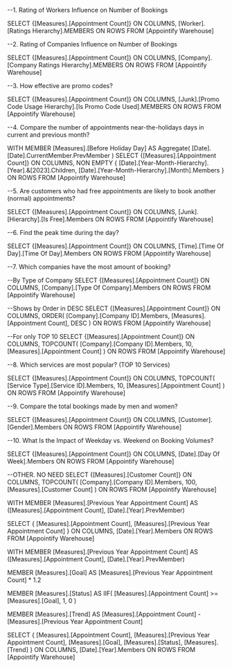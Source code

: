 

--1. Rating of Workers Influence on Number of Bookings

SELECT 
    {[Measures].[Appointment Count]} ON COLUMNS,
    [Worker].[Ratings Hierarchy].MEMBERS ON ROWS
FROM [Appointify Warehouse]




--2. Rating of Companies Influence on Number of Bookings

SELECT 
    {[Measures].[Appointment Count]} ON COLUMNS,
    [Company].[Company Ratings Hierarchy].MEMBERS ON ROWS
FROM [Appointify Warehouse]




--3. How effective are promo codes?

SELECT 
    {[Measures].[Appointment Count]} ON COLUMNS,
    [Junk].[Promo Code Usage Hierarchy].[Is Promo Code Used].MEMBERS ON ROWS
FROM [Appointify Warehouse]




--4. Compare the number of appointments near-the-holidays days in current and previous month? 

WITH MEMBER [Measures].[Before Holiday Day] AS 
    Aggregate(
        [Date].[Date].CurrentMember.PrevMember
    )
SELECT 
    {[Measures].[Appointment Count]} ON COLUMNS,
    NON EMPTY 
    {
        [Date].[Year-Month-Hierarchy].[Year].&[2023].Children,
        [Date].[Year-Month-Hierarchy].[Month].Members
    } ON ROWS
FROM [Appointify Warehouse]




--5. Are customers who had free appointments are likely to book another (normal) appointments?

SELECT 
    {[Measures].[Appointment Count]} ON COLUMNS,
    [Junk].[Hierarchy].[Is Free].Members ON ROWS
FROM [Appointify Warehouse]



 

 --6. Find the peak time during the day?

 SELECT 
    {[Measures].[Appointment Count]} ON COLUMNS,
    [Time].[Time Of Day].[Time Of Day].Members ON ROWS
FROM [Appointify Warehouse]






--7. Which companies have the most amount of booking?

--By Type of Company
SELECT 
    {[Measures].[Appointment Count]} ON COLUMNS,
    [Company].[Type Of Company].Members ON ROWS
FROM [Appointify Warehouse]

--Shows by Order in DESC
SELECT 
    {[Measures].[Appointment Count]} ON COLUMNS,
    ORDER(
        [Company].[Company ID].Members,
        [Measures].[Appointment Count],
        DESC
    ) ON ROWS
FROM [Appointify Warehouse]

--For only TOP 10 
SELECT 
    {[Measures].[Appointment Count]} ON COLUMNS,
    TOPCOUNT(
        [Company].[Company ID].Members,
        10,
        [Measures].[Appointment Count]
    ) ON ROWS
FROM [Appointify Warehouse]






--8. Which services are most popular? (TOP 10 Services)

SELECT 
    {[Measures].[Appointment Count]} ON COLUMNS,
	TOPCOUNT(
    [Service Type].[Service ID].Members,
	10,
	[Measures].[Appointment Count]
	) ON ROWS
FROM [Appointify Warehouse]




--9. Compare the total bookings made by men and women? 

SELECT 
    {[Measures].[Appointment Count]} ON COLUMNS,
    [Customer].[Gender].Members ON ROWS
FROM [Appointify Warehouse]





--10. What Is the Impact of Weekday vs. Weekend on Booking Volumes?

SELECT 
    {[Measures].[Appointment Count]} ON COLUMNS,
    [Date].[Day Of Week].Members ON ROWS
FROM [Appointify Warehouse]










--OTHER. NO NEED 
SELECT 
    {[Measures].[Customer Count]} ON COLUMNS,
    TOPCOUNT(
        [Company].[Company ID].Members,
        100,
        [Measures].[Customer Count]
    ) ON ROWS
FROM [Appointify Warehouse]



WITH 
MEMBER [Measures].[Previous Year Appointment Count] AS 
    ([Measures].[Appointment Count], [Date].[Year].PrevMember)

SELECT 
    {
        [Measures].[Appointment Count], 
        [Measures].[Previous Year Appointment Count]
    } ON COLUMNS,
    [Date].[Year].Members ON ROWS
FROM [Appointify Warehouse]




WITH 
MEMBER [Measures].[Previous Year Appointment Count] AS 
    ([Measures].[Appointment Count], [Date].[Year].PrevMember)

MEMBER [Measures].[Goal] AS 
    [Measures].[Previous Year Appointment Count] * 1.2

MEMBER [Measures].[Status] AS 
    IIF(
        [Measures].[Appointment Count] >= [Measures].[Goal], 
        1, 
        0
    )

MEMBER [Measures].[Trend] AS 
    [Measures].[Appointment Count] - [Measures].[Previous Year Appointment Count]

SELECT 
    {
        [Measures].[Appointment Count], 
        [Measures].[Previous Year Appointment Count], 
        [Measures].[Goal], 
        [Measures].[Status], 
        [Measures].[Trend]
    } ON COLUMNS,
    [Date].[Year].Members ON ROWS
FROM [Appointify Warehouse]

